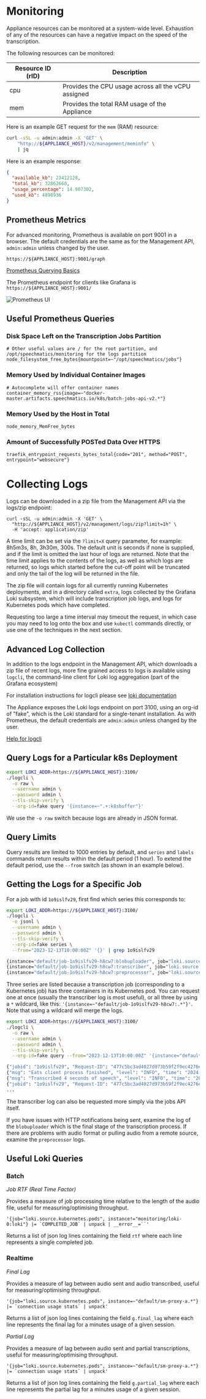 # Monitoring

Appliance resources can be monitored at a system-wide level. Exhaustion of any of the resources can have a negative impact on the speed of the transcription.

The following resources can be monitored:

| Resource ID (rID) | Description                                         |
| ----------------- | --------------------------------------------------- |
| cpu               | Provides the CPU usage across all the vCPU assigned |
| mem               | Provides the total RAM usage of the Appliance       |

Here is an example GET request for the `mem` (RAM) resource:

```bash
curl -sSL -u admin:admin -X 'GET' \
    "http://${APPLIANCE_HOST}/v2/management/meminfo" \
    | jq
```

Here is an example response:

```json
{
  "available_kb": 23412128,
  "total_kb": 32862660,
  "usage_percentage": 14.907302,
  "used_kb": 4898936
}
```

## Prometheus Metrics

For advanced monitoring, Prometheus is available on port 9001 in a browser. The default credentials are the same as for the Management API, `admin:admin` unless changed by the user.

```
https://${APPLIANCE_HOST}:9001/graph
```

[Prometheus Querying Basics](https://prometheus.io/docs/prometheus/latest/querying/basics/)

The Prometheus endpoint for clients like Grafana is `https://${APPLIANCE_HOST}:9001/`

![Prometheus UI](/img/appliance-images/prometheus.png)

## Useful Prometheus Queries

### Disk Space Left on the Transcription Jobs Partition

```
# Other useful values are / for the root partition, and /opt/speechmatics/monitoring for the logs partition
node_filesystem_free_bytes{mountpoint=~"/opt/speechmatics/jobs"}
```

### Memory Used by Individual Container Images

```
# Autocomplete will offer container names
container_memory_rss{image=~"docker-master.artifacts.speechmatics.io/k8s/batch-jobs-api-v2.*"}
```

### Memory Used by the Host in Total

```
node_memory_MemFree_bytes
```

### Amount of Successfully POSTed Data Over HTTPS

```
traefik_entrypoint_requests_bytes_total{code="201", method="POST", entrypoint="websecure"}
```

# Collecting Logs

Logs can be downloaded in a zip file from the Management API via the logs/zip endpoint:

```
curl -sSL -u admin:admin -X 'GET' \
  "http://${APPLIANCE_HOST}/v2/management/logs/zip?limit=1h" \
  -H 'accept: application/zip'
```

A time limit can be set via the `?limit=X` query parameter, for example: 8h5m3s, 8h, 3h30m, 300s. The default unit is seconds if none is supplied, and if the limit is omitted the last hour of logs are returned. Note that the time limit applies to the contents of the logs, as well as which logs are returned, so logs which started before the cut-off point will be truncated and only the tail of the log will be returned in the file.

The zip file will contain logs for all currently running Kubernetes deployments, and in a directory called `extra`, logs collected by the Grafana Loki subsystem, which will include transcription job logs, and logs for Kubernetes pods which have completed.

Requesting too large a time interval may timeout the request, in which case you may need to log onto the box and use `kubectl` commands directly, or use one of the techniques in the next section.

## Advanced Log Collection

In addition to the logs endpoint in the Management API, which downloads a zip file of recent logs, more fine grained access to logs is available using `logcli`, the command-line client for Loki log aggregation (part of the Grafana ecosystem)

For installation instructions for logcli please see [loki documentation](https://grafana.com/docs/loki/latest/query/logcli/getting-started/)

The Appliance exposes the Loki logs endpoint on port 3100, using an org-id of "fake", which is the Loki standard for a single-tenant installation. As with Prometheus, the default credentials are `admin:admin` unless changed by the user.

[Help for logcli](/deployments/virtual-appliance/administration/logcli-help)

## Query Logs for a Particular k8s Deployment

```bash
export LOKI_ADDR=https://${APPLIANCE_HOST}:3100/
./logcli \
  -o raw \
  --username admin \
  --password admin \
  --tls-skip-verify \
  --org-id=fake query '{instance=~".+:k8sbuffer"}'
```

We use the `-o raw` switch because logs are already in JSON format.

## Query Limits

Query results are limited to 1000 entries by default, and `series` and `labels` commands return results within the default period (1 hour). To extend the default period, use the `--from` switch (as shown in an example below).

## Getting the Logs for a Specific Job

For a job with id `1o9islfv29`, first find which series this corresponds to:

```bash
export LOKI_ADDR=https://${APPLIANCE_HOST}:3100/
./logcli \
  -o jsonl \
  --username admin \
  --password admin \
  --tls-skip-verify \
  --org-id=fake series \
  --from="2023-12-13T10:00:00Z" '{}' | grep 1o9islfv29

{instance="default/job-1o9islfv29-h8cw7:blobuploader", job="loki.source.kubernetes.pods"}
{instance="default/job-1o9islfv29-h8cw7:transcriber", job="loki.source.kubernetes.pods"}
{instance="default/job-1o9islfv29-h8cw7:preprocessor", job="loki.source.kubernetes.pods"}

```

Three series are listed because a transcription job (corresponding to a Kubernetes job) has three containers in its Kubernetes pod. You can request one at once (usually the transcriber log is most useful), or all three by using a `*` wildcard, like this: `'{instance=~"default/job-1o9islfv29-h8cw7:.*"}'`. Note that using a wildcard will merge the logs.

```bash
export LOKI_ADDR=https://${APPLIANCE_HOST}:3100/
./logcli \
  -o raw \
  --username admin \
  --password admin \
  --tls-skip-verify \
  --org-id=fake query --from="2023-12-13T10:00:00Z" '{instance="default/job-1o9islfv29-h8cw7:transcriber"}'

{"jobid": "1o9islfv29", "Request-ID": "477c5bc3ad4027d973b59f2f9ec4276e", "msg": "Shutdown complete", "level": "INFO", "time": "2024-01-05T11:33:19.733285"}
{"msg": "Eats client process finished", "level": "INFO", "time": "2024-01-05T11:33:19.717805"}
{"msg": "Transcribed 4 seconds of speech", "level": "INFO", "time": "2024-01-05T11:33:19.503377"}
{"jobid": "1o9islfv29", "Request-ID": "477c5bc3ad4027d973b59f2f9ec4276e", "msg": "RTF: 3.291123", "level": "INFO", "time": "2024-01-05T11:33:19.502920"}
...
```

The transcriber log can also be requested more simply via the jobs API itself.

If you have issues with HTTP notifications being sent, examine the log of the `blobuploader` which is the final stage of the transcription process. If there are problems with audio format or pulling audio from a remote source, examine the `preprocessor` logs.

## Useful Loki Queries

### Batch

*Job RTF (Real Time Factor)*

Provides a measure of job processing time relative to the length of the audio file, useful for measuring/optimising throughput.

```'{job="loki.source.kubernetes.pods", instance!="monitoring/loki-0:loki"} |= `COMPLETED_JOB` | unpack | __error__=``'```

Returns a list of json log lines containing the field `rtf` where each line represents a single completed job.

### Realtime

*Final Lag*

Provides a measure of lag between audio sent and audio transcribed, useful for measuring/optimising throughput.

```'{job="loki.source.kubernetes.pods", instance=~"default/sm-proxy-a.*"} |= `connection usage stats` | unpack'```

Returns a list of json log lines containing the field `g.final_lag` where each line represents the final lag for a minutes usage of a given session.

*Partial Lag*

Provides a measure of lag between audio sent and partial transcriptions, useful for measuring/optimising throughput.

```'{job="loki.source.kubernetes.pods", instance=~"default/sm-proxy-a.*"} |= `connection usage stats` | unpack'```

Returns a list of json log lines containing the field `g.partial_lag` where each line represents the partial lag for a minutes usage of a given session.

